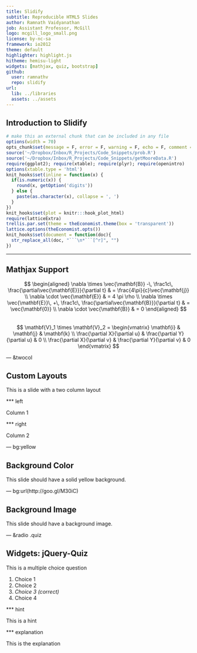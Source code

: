 ```yaml
---
title: Slidify
subtitle: Reproducible HTML5 Slides
author: Ramnath Vaidyanathan
job: Assistant Professor, McGill 
logo: mcgill_logo_small.png
license: by-nc-sa
framework: io2012
theme: default
highlighter: highlight.js
hitheme: hemisu-light
widgets: [mathjax, quiz, bootstrap]
github:
  user: ramnathv
  repo: slidify
url:
  lib: ../libraries
  assets: ../assets
---
```


## Introduction to Slidify

```r
# make this an external chunk that can be included in any file
options(width = 70)
opts_chunk$set(message = F, error = F, warning = F, echo = F, comment = NA, fig.align = 'center', dpi = 100, fig.height = 4.5, fig.width = 8, tidy = F, cache = TRUE, cache.path = '.cache/', fig.path = 'fig/')
source('~/Dropbox/Inbox/R_Projects/Code_Snippets/prob.R')
source('~/Dropbox/Inbox/R_Projects/Code_Snippets/getMooreData.R')
require(ggplot2); require(xtable); require(plyr); require(openintro)
options(xtable.type = 'html')
knit_hooks$set(inline = function(x) {
  if(is.numeric(x)) {
    round(x, getOption('digits'))
  } else {
    paste(as.character(x), collapse = ', ')
  }
})
knit_hooks$set(plot = knitr:::hook_plot_html)
require(latticeExtra)
trellis.par.set(theme = theEconomist.theme(box = 'transparent'))
lattice.options(theEconomist.opts())
knit_hooks$set(document = function(doc){
  str_replace_all(doc, "```\n*```[^r]", "")
})
```

---

## Mathjax Support ##

$$
\begin{aligned}
\nabla \times \vec{\mathbf{B}} -\, \frac1c\, \frac{\partial\vec{\mathbf{E}}}{\partial t} & = \frac{4\pi}{c}\vec{\mathbf{j}} \\   \nabla \cdot \vec{\mathbf{E}} & = 4 \pi \rho \\
\nabla \times \vec{\mathbf{E}}\, +\, \frac1c\, \frac{\partial\vec{\mathbf{B}}}{\partial t} & = \vec{\mathbf{0}} \\
\nabla \cdot \vec{\mathbf{B}} & = 0 \end{aligned}
$$
<br />
$$
\mathbf{V}_1 \times \mathbf{V}_2 =  \begin{vmatrix}
\mathbf{i} & \mathbf{j} & \mathbf{k} \\
\frac{\partial X}{\partial u} &  \frac{\partial Y}{\partial u} & 0 \\
\frac{\partial X}{\partial v} &  \frac{\partial Y}{\partial v} & 0
\end{vmatrix}
$$

--- &twocol

## Custom Layouts ##

This is a slide with a two column layout

*** left

Column 1

*** right

Column 2

--- bg:yellow

## Background Color ##

This slide should have a solid yellow background.

--- bg:url(http://goo.gl/M30iC)

## Background Image ##

This slide should have a background image.

--- &radio .quiz

## Widgets: jQuery-Quiz ##

This is a multiple choice question

1. Choice 1
2. Choice 2
3. _Choice 3 (correct)_
4. Choice 4

*** hint

This is a hint

*** explanation

This is the explanation
